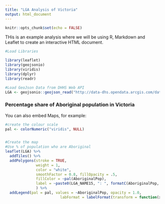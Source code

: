 ```yaml
---
title: "LGA Analysis of Victoria"
output: html_document
---
```


```r
knitr::opts_chunk$set(echo = FALSE)
```


THis is an example analysis where we will be using R, Markdown and Leaflet to create an interactive HTML document.

```r

#Load Libraries

library(leaflet)
library(geojsonio)
library(viridis)
library(dplyr)
library(readr)

#Load GeoJson Data from DHHS Web API 
LGA <- geojsonio::geojson_read("http://data-dhs.opendata.arcgis.com/datasets/1d451fe314e34caa8f563529c242da26_0.geojson", what = "sp")

```

### Percentage share of Aboriginal population in Victoria

You can also embed Maps, for example:

```r


#create the colour scale
pal <- colorNumeric("viridis", NULL)


#Create the map
#Use % of population who are Aboriginal
leaflet(LGA) %>%
  addTiles() %>%
  addPolygons(stroke = TRUE, 
              weight = 1, 
              color = "white",
              smoothFactor = 0.8, fillOpacity = .5,
              fillColor = ~pal(AboriginalPop),
              label = ~paste0(LGA_NAME15, ": ", formatC(AboriginalPop, big.mark = ","))
              ) %>%
  addLegend(pal = pal, values = ~AboriginalPop, opacity = 1.0,
                         labFormat = labelFormat(transform = function(x) round(x)))



```


